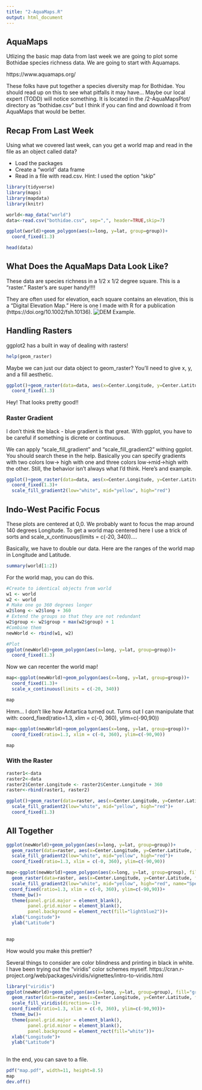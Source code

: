 ```yaml
---
title: "2-AquaMaps.R"
output: html_document
---
```


## AquaMaps
Utlizing the basic map data from last week we are going to plot some Bothidae species richness data. We are going to start with Aquamaps.

https://www.aquamaps.org/

These folks have put together a species diversity map for Bothidae. You should read up on this to see what pitfalls it may have... Maybe our local expert (TODD) will notice something.  It is located in the /2-AquaMapsPlot/ directory as "bothidae.csv" but I think if you can find and download it from AquaMaps that would be better.

## Recap From Last Week
Using what we covered last week, can you get a world map and read in the file as an object called data?

* Load the packages
* Create a "world" data frame
* Read in a file with read.csv. Hint: I used the option "skip"
```r
library(tidyverse)
library(maps)
library(mapdata)
library(knitr)

world<-map_data("world")
data<-read.csv("bothidae.csv", sep=",", header=TRUE,skip=7)

```

```r
ggplot(world)+geom_polygon(aes(x=long, y=lat, group=group))+
  coord_fixed(1.3)
```

```r
head(data)
```

## What Does the AquaMaps Data Look Like?
These data are species richness in a 1/2 x 1/2 degree square. This is a "raster." Raster's are super handy!!!!

They are often used for elevation, each square contains an elevation, this is a "Digital Elevation Map." Here is one I made with R for a publication (https://doi.org/10.1002/fsh.10136).
![DEM Example.](./Fig1.jpg)

## Handling Rasters
ggplot2 has a built in way of dealing with rasters!
```r
help(geom_raster)
```

Maybe we can just our data object to geom_raster? You'll need to give x, y, and a fill aesthetic.

```r
ggplot()+geom_raster(data=data, aes(x=Center.Longitude, y=Center.Latitude, fill=Species.Count))+
  coord_fixed(1.3)
```

Hey! That looks pretty good!!

### Raster Gradient
I don't think the black - blue gradient is that great. With ggplot, you have to be careful if something is dicrete or continuous. 

We can apply "scale_fill_gradient" and "scale_fill_gradient2" withing ggplot. You should search these in the help. Basically you can specify gradients with two colors low-> high with one and three colors low->mid->high with the other. Still, the behavior isn't always what I'd think. Here's and example.

```r
ggplot()+geom_raster(data=data, aes(x=Center.Longitude, y=Center.Latitude, fill=Species.Count))+
  coord_fixed(1.3)+
  scale_fill_gradient2(low="white", mid="yellow", high="red")
```

## Indo-West Pacific Focus
These plots are centered at 0,0. We probably want to focus the map around 140 degrees Longitude. To get a world map centered here I use a trick of sorts and scale_x_continuous(limits = c(-20, 340))....

Basically, we have to double our data. Here are the ranges of the world map in Longitude and Latitude.

```r
summary(world[1:2])
```

For the world map, you can do this.

```r
#Create to identical objects from world
w1 <- world
w2 <- world
# Make one go 360 degrees longer
w2$long <- w2$long + 360
# Extend the groups so that they are not redundant
w2$group <- w2$group + max(w2$group) + 1
#Combine them
newWorld <- rbind(w1, w2)

#Plot
ggplot(newWorld)+geom_polygon(aes(x=long, y=lat, group=group))+
  coord_fixed(1.3)
```

Now we can recenter the world map!

```r
map<-ggplot(newWorld)+geom_polygon(aes(x=long, y=lat, group=group))+
  coord_fixed(1.3)+
  scale_x_continuous(limits = c(-20, 340))

map
```

Hmm... I don't like how Antartica turned out.  Turns out I can manipulate that with:
  coord_fixed(ratio=1.3, xlim = c(-0, 360), ylim=c(-90,90))

```r
map<-ggplot(newWorld)+geom_polygon(aes(x=long, y=lat, group=group))+
  coord_fixed(ratio=1.3, xlim = c(-0, 360), ylim=c(-90,90))

map
```


### With the Raster

```r
raster1<-data
raster2<-data
raster2$Center.Longitude <- raster2$Center.Longitude + 360
raster<-rbind(raster1, raster2)

ggplot()+geom_raster(data=raster, aes(x=Center.Longitude, y=Center.Latitude, fill=Species.Count))+
  scale_fill_gradient2(low="white", mid="yellow", high="red")+
  coord_fixed(1.3)
```

## All Together

```r

ggplot(newWorld)+geom_polygon(aes(x=long, y=lat, group=group))+
  geom_raster(data=raster, aes(x=Center.Longitude, y=Center.Latitude, fill=Species.Count))+
  scale_fill_gradient2(low="white", mid="yellow", high="red")+
  coord_fixed(ratio=1.3, xlim = c(-0, 360), ylim=c(-90,90))

```

```r

map<-ggplot(newWorld)+geom_polygon(aes(x=long, y=lat, group=group), fill="grey50", color="grey50")+
  geom_raster(data=raster, aes(x=Center.Longitude, y=Center.Latitude, fill=Species.Count))+
  scale_fill_gradient2(low="white", mid="yellow", high="red", name="Species Count")+
 coord_fixed(ratio=1.3, xlim = c(-0, 360), ylim=c(-90,90))+
  theme_bw()+
  theme(panel.grid.major = element_blank(), 
        panel.grid.minor = element_blank(),
        panel.background = element_rect(fill="lightblue2"))+
  xlab("Longitude")+
  ylab("Latitude")
  

map

```


How would you make this prettier?

Several things to consider are color blindness and printing in black in white. I have been trying out the "viridis" color schemes myself. https://cran.r-project.org/web/packages/viridis/vignettes/intro-to-viridis.html

```r
library("viridis")
ggplot(newWorld)+geom_polygon(aes(x=long, y=lat, group=group), fill="grey50", color="grey50")+
  geom_raster(data=raster, aes(x=Center.Longitude, y=Center.Latitude, fill=Species.Count))+
  scale_fill_viridis(direction=-1)+
 coord_fixed(ratio=1.3, xlim = c(-0, 360), ylim=c(-90,90))+
  theme_bw()+
  theme(panel.grid.major = element_blank(), 
        panel.grid.minor = element_blank(),
        panel.background = element_rect(fill="white"))+
  xlab("Longitude")+
  ylab("Latitude")
  
```

In the end, you can save to a file.

```r

pdf("map.pdf", width=11, height=8.5)
map
dev.off()
```
